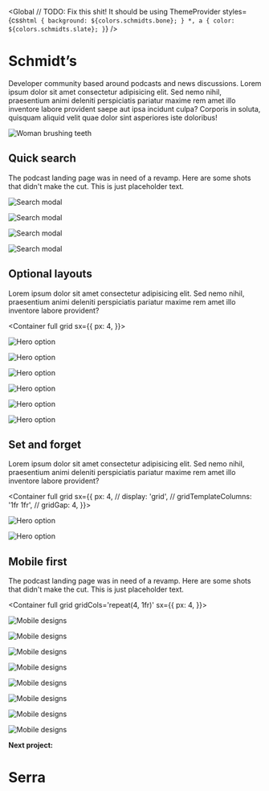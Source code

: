 
<Global
  // TODO: Fix this shit! It should be using ThemeProvider
  styles={css`
    html {
      background: ${colors.schmidts.bone};
    }
    *,
    a {
      color: ${colors.schmidts.slate};
    }
  `}
/>

<Container text>

# Schmidt’s

Developer community based around podcasts and news discussions. Lorem ipsum dolor sit amet consectetur adipisicing elit. Sed nemo nihil, praesentium animi deleniti perspiciatis pariatur maxime rem amet illo inventore labore provident saepe aut ipsa incidunt culpa? Corporis in soluta, quisquam aliquid velit quae dolor sint asperiores iste doloribus!

</Container>

<Box width={sizes.medium} mx='auto'>

![Woman brushing teeth](../../images/schmidts/woman-smile.jpg)

</Box>

<!-- /// NEW SECTION \\\ -->

<Container text>

## Quick search

The podcast landing page was in need of a revamp. Here are some shots that
didn't make the cut. This is just placeholder text.

</Container>

<Container width={sizes.small} mx='auto'>

<!-- TODO: Re-export images to fix transparent bg -->

![Search modal](../../images/schmidts/search-modal-1.png)

![Search modal](../../images/schmidts/search-modal-2.png)

![Search modal](../../images/schmidts/search-modal-3.png)

![Search modal](../../images/schmidts/search-modal-4.png)

</Container>

<!-- /// NEW SECTION \\\ -->

<Container text>

## Optional layouts

Lorem ipsum dolor sit amet consectetur adipisicing elit. Sed nemo nihil, praesentium animi deleniti perspiciatis pariatur maxime rem amet illo inventore labore provident?

</Container>

<Container full grid sx={{
  px: 4,
}}>

![Hero option](../../images/schmidts/hero-1.jpg)

![Hero option](../../images/schmidts/hero-5.jpg)

![Hero option](../../images/schmidts/hero-3.jpg)

![Hero option](../../images/schmidts/hero-4.jpg)

![Hero option](../../images/schmidts/hero-2.jpg)

![Hero option](../../images/schmidts/hero-6.jpg)

</Container>

<Container text>

## Set and forget

Lorem ipsum dolor sit amet consectetur adipisicing elit. Sed nemo nihil, praesentium animi deleniti perspiciatis pariatur maxime rem amet illo inventore labore provident?

</Container>

<Container full grid sx={{
  px: 4,
  // display: 'grid',
  // gridTemplateColumns: '1fr 1fr',
  // gridGap: 4,
}}>

![Hero option](../../images/schmidts/options-1.jpg)

![Hero option](../../images/schmidts/options-2.jpg)

</Container>

<!-- /// NEW SECTION \\\ -->

<Container text>

## Mobile first

The podcast landing page was in need of a revamp. Here are some shots that
didn't make the cut. This is just placeholder text.

</Container>

<Container full grid gridCols='repeat(4, 1fr)' sx={{
  px: 4,
}}>

![Mobile designs](../../images/schmidts/mobile-1.jpg)

![Mobile designs](../../images/schmidts/mobile-2.jpg)

![Mobile designs](../../images/schmidts/mobile-3.jpg)

![Mobile designs](../../images/schmidts/mobile-4.jpg)

![Mobile designs](../../images/schmidts/mobile-5.jpg)

![Mobile designs](../../images/schmidts/mobile-6.jpg)

![Mobile designs](../../images/schmidts/mobile-7.jpg)

![Mobile designs](../../images/schmidts/mobile-8.jpg)

</Container>

<!-- /// NEXT PROJECT \\\ -->

<Container text>

**Next project:**

<Link to='/work/serra'>

# Serra

</Link>

</Container>
